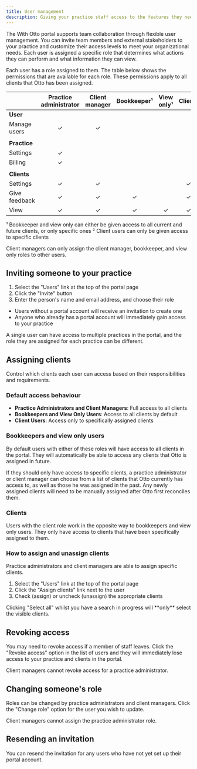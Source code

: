 ```yaml
---
title: User management
description: Giving your practice staff access to the features they need
---
```



The With Otto portal supports team collaboration through flexible user management. You can invite team members and external stakeholders to your practice and customize their access levels to meet your organizational needs. Each user is assigned a specific role that determines what actions they can perform and what information they can view.

Each user has a role assigned to them. The table below shows the permissions that are available for each role. These permissions apply to all clients that Otto has been assigned.

|               | Practice administrator | Client manager | Bookkeeper¹ | View only¹ | Client² |
|---------------|:----------------------:|:--------------:|:-----------:|:----------:|:-------:|
| **User**      |                        |                |             |            |         |
| Manage users  |           ✓            |       ✓        |             |            |         |
|               |                        |                |             |            |         |
| **Practice**  |                        |                |             |            |         |
| Settings      |           ✓            |                |             |            |         |
| Billing       |           ✓            |                |             |            |         |
|               |                        |                |             |            |         |
| **Clients**   |                        |                |             |            |         |
| Settings      |           ✓            |       ✓        |             |            |    ✓    |
| Give feedback |           ✓            |       ✓        |      ✓      |            |    ✓    |
| View          |           ✓            |       ✓        |      ✓      |     ✓      |    ✓    |

¹ Bookkeeper and view only can either be given access to all current and future clients, or only specific ones
² Client users can only be given access to specific clients

<Aside type="tip">
    Client managers can only assign the client manager, bookkeeper, and view only roles to other users.
</Aside>

<ClickableImage src={usersListImage} alt="Screenshot of the users list page"/>

## Inviting someone to your practice
<ClickableImage src={inviteUserImage} alt="Screenshot of the invite user page"/>

1. Select the "Users" link at the top of the portal page
2. Click the "Invite" button
3. Enter the person's name and email address, and choose their role

- Users without a portal account will receive an invitation to create one
- Anyone who already has a portal account will immediately gain access to your practice

<Aside type="tip">
    A single user can have access to multiple practices in the portal, and the role they are assigned for each practice can be different.
</Aside>

## Assigning clients
Control which clients each user can access based on their responsibilities and requirements.

### Default access behaviour
- **Practice Administrators and Client Managers**: Full access to all clients
- **Bookkeepers and View Only Users**: Access to all clients by default
- **Client Users**: Access only to specifically assigned clients

### Bookkeepers and view only users
By default users with either of these roles will have access to all clients in the portal. They will automatically be able to access any clients that Otto is assigned in future.

If they should only have access to specific clients, a practice administrator or client manager can choose from a list of clients that Otto currently has access to, as well as those he was assigned in the past. Any newly assigned clients will need to be manually assigned after Otto first reconciles them.

### Clients
Users with the client role work in the opposite way to bookkeepers and view only users. They only have access to clients that have been specifically assigned to them.

### How to assign and unassign clients
Practice administrators and client managers are able to assign specific clients.

1. Select the "Users" link at the top of the portal page
2. Click the "Assign clients" link next to the user
3. Check (assign) or uncheck (unassign) the appropriate clients

<ClickableImage src={assignClientsImage} alt="Screenshot of the assign clients page"/>

<Aside type="tip">
    Clicking "Select all" whilst you have a search in progress will **only** select the visible clients.
</Aside>

## Revoking access
You may need to revoke access if a member of staff leaves. Click the "Revoke access" option in the list of users and they will immediately lose access to your practice and clients in the portal.

<Aside type="tip">
    Client managers cannot revoke access for a practice administrator.
</Aside>

## Changing someone's role
<ClickableImage src={changeRoleImage} alt="Screenshot of the change role page"/>

Roles can be changed by practice administrators and client managers. Click the "Change role" option for the user you wish to update.

<Aside type="tip">
    Client managers cannot assign the practice administrator role.
</Aside>

## Resending an invitation
You can resend the invitation for any users who have not yet set up their portal account.
